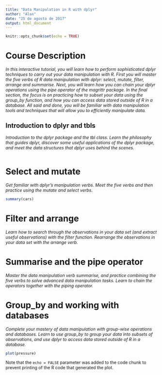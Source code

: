 ```yaml
---
title: "Data Manipulation in R with dplyr"
author: "Alan"
date: "25 de agosto de 2017"
output: html_document
---
```


```r
knitr::opts_chunk$set(echo = TRUE)
```

# Course Description

_In this interactive tutorial, you will learn how to perform sophisticated dplyr techniques to carry out your data manipulation with R. First you will master the five verbs of R data manipulation with dplyr: select, mutate, filter, arrange and summarise. Next, you will learn how you can chain your dplyr operations using the pipe operator of the magrittr package. In the final section, the focus is on practicing how to subset your data using the group_by function, and how you can access data stored outside of R in a database. All said and done, you will be familiar with data manipulation tools and techniques that will allow you to efficiently manipulate data._

## Introduction to dplyr and tbls

_Introduction to the dplyr package and the tbl class. Learn the philosophy that guides dplyr, discover some useful applications of the dplyr package, and meet the data structures that dplyr uses behind the scenes._

```r

```


# Select and mutate

_Get familiar with dplyr's manipulation verbs. Meet the five verbs and then practice using the mutate and select verbs._




```r
summary(cars)
```

# Filter and arrange

_Learn how to search through the observations in your data set (and extract useful observations) with the filter function. Rearrange the observations in your data set with the arrange verb._

# Summarise and the pipe operator

_Master the data manipulation verb summarise, and practice combining the five verbs to solve advanced data manipulation tasks. Learn to chain the operators together with the piping operator._


# Group_by and working with databases

_Complete your mastery of data manipulation with group-wise operations and databases. Learn to use group_by to group your data into subsets of observations, and use dplyr to access data stored outside of R in a database._



```r
plot(pressure)
```




Note that the `echo = FALSE` parameter was added to the code chunk to prevent printing of the R code that generated the plot.
